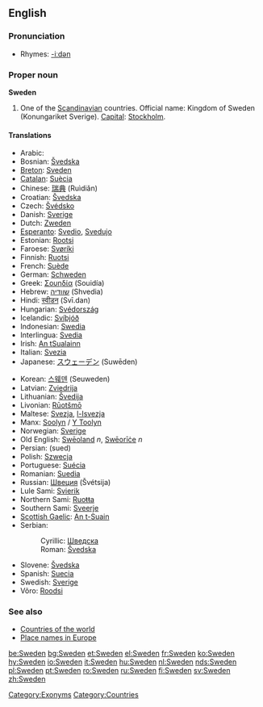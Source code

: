 ==English==
{{wikipedia}}

===Pronunciation===
*Rhymes: [[Rhymes:English:-iːdən|-iːdən]]

===Proper noun===
'''Sweden'''

#One of the [[Scandinavian]] countries. Official name: Kingdom of Sweden (Konungariket Sverige). [[Capital]]: [[Stockholm]].<!--this is irrelevant to the meaning and does not belong here: <br>By non-[[European]]s sometimes mistaken for [[Switzerland]] or [[vice versa]], perhaps due to a mix-up of the words [[Swedish]]/[[Swiss]].-->

====Translations====
{{top}}
*Arabic: {{ARchar|[[السويد]]}} {{Unicode|(as-suwéid)}}
*Bosnian: [[Švedska#Bosnian|Švedska]] {{f}}
*[[Breton]]: [[Sveden]]
*[[Catalan]]: [[Suècia]] {{f}}
*Chinese: [[瑞典]] (Ruìdiǎn)
*Croatian: [[Švedska#Croatian|Švedska]] {{f}}
*Czech: [[Švédsko]]
*Danish: [[Sverige]]
*Dutch: [[Zweden]]
*[[Esperanto]]: [[Svedio]], [[Svedujo]]
*Estonian: [[Rootsi]]
*Faroese: [[Svøríki]] {{n}}
*Finnish: [[Ruotsi]]
*French: [[Suède]] {{f}}
*German: [[Schweden]] {{n}}
*Greek: [[Σουηδία]] (Souidía) {{f}}
*Hebrew: [[שוודיה]] (Shvedia)
*Hindi: [[स्वीडन]] (Svī.dan)
*Hungarian: [[Svédország]]
*Icelandic: [[Svíþjóð]] {{f}}
*Indonesian: [[Swedia]]
*Interlingua: [[Svedia]]
*Irish: [[An tSualainn]] {{f}}
*Italian: [[Svezia]] {{f}}
*Japanese: [[スウェーデン]] (Suwēden)
{{mid}}
*Korean: [[스웨덴]] (Seuweden)
*Latvian: [[Zviedrija]] {{f}}
*Lithuanian: [[Švedija]]
*Livonian: [[Rūotšmō]]
*Maltese: [[Svezja]], [[l-Isvezja]]
*Manx: [[Soolyn]] / [[Y Toolyn]]
*Norwegian: [[Sverige]]
*Old English: [[Sweoland|Swēoland]] ''n'', [[Sweorice|Swēorīċe]] ''n''
*Persian: {{FAchar|[[سوئد]]}} (sued)
*Polish: [[Szwecja]] {{f}}
*Portuguese: [[Suécia]] {{f}}
*Romanian: [[Suedia]] {{f}}
*Russian: [[Швеция]] (Švétsija) {{f}}
*Lule Sami: [[Svierik]]
*Northern Sami: [[Ruoŧŧa]]
*Southern Sami: [[Sveerje]]
*[[Scottish Gaelic]]: [[An t-Suain]]
*Serbian:
*:Cyrillic: [[Шведска#Serbian|Шведска]] {{f}}
*:Roman: [[Švedska#Serbian|Švedska]] {{f}}
*Slovene: [[Švedska#Slovene|Švedska]] {{f}}
*Spanish: [[Suecia]] {{f}}
*Swedish: [[Sverige]]
*Võro: [[Roodsi]]
{{bottom}}

===See also=== 
*[[Countries of the world]]
*[[Wiktionary Appendix:Place names in Europe|Place names in Europe]]

[[Category:Exonyms]]
[[Category:Countries]]

[[be:Sweden]]
[[bg:Sweden]]
[[et:Sweden]]
[[el:Sweden]]
[[fr:Sweden]]
[[ko:Sweden]]
[[hy:Sweden]]
[[io:Sweden]]
[[it:Sweden]]
[[hu:Sweden]]
[[nl:Sweden]]
[[nds:Sweden]]
[[pl:Sweden]]
[[pt:Sweden]]
[[ro:Sweden]]
[[ru:Sweden]]
[[fi:Sweden]]
[[sv:Sweden]]
[[zh:Sweden]]